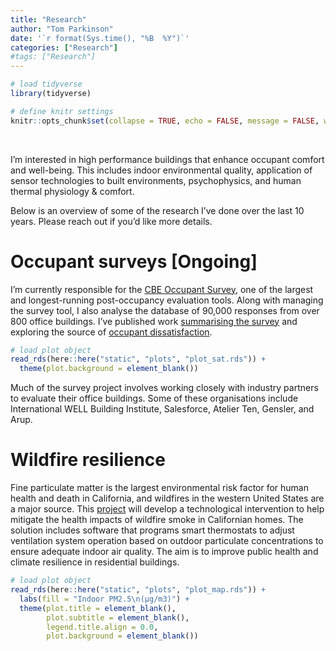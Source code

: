 ```yaml
---
title: "Research"
author: "Tom Parkinson"
date: '`r format(Sys.time(), "%B  %Y")`'
categories: ["Research"]
#tags: ["Research"]
---
```


```r

# load tidyverse
library(tidyverse)

# define knitr settings
knitr::opts_chunk$set(collapse = TRUE, echo = FALSE, message = FALSE, warning = FALSE, fig.width = 8.0, fig.align = "center")

```

 <br />

I'm interested in high performance buildings that enhance occupant comfort and well-being. This includes indoor environmental quality, application of sensor technologies to built environments, psychophysics, and human thermal physiology & comfort.

Below is an overview of some of the research I've done over the last 10 years. Please reach out if you'd like more details.


# Occupant surveys [Ongoing]

I'm currently responsible for the [CBE Occupant Survey](https://cbe.berkeley.edu/resources/occupant-survey/), one of the largest and longest-running post-occupancy evaluation tools. Along with managing the survey tool, I also analyse the database of 90,000 responses from over 800 office buildings. I've published work [summarising the survey](https://doi.org/10.5334/bc.76) and exploring the source of [occupant dissatisfaction](https://doi.org/10.1016/j.buildenv.2021.108270).

```r

# load plot object
read_rds(here::here("static", "plots", "plot_sat.rds")) +
  theme(plot.background = element_blank())

```

Much of the survey project involves working closely with industry partners to evaluate their office buildings. Some of these organisations include International WELL Building Institute, Salesforce, Atelier Ten, Gensler, and Arup.

# Wildfire resilience

Fine particulate matter is the largest environmental risk factor for human health and death in California, and wildfires in the western United States are a major source. This [project](https://citris-uc.org/13-cross-campus-projects-selected-for-2021-seed-awards/) will develop a technological intervention to help mitigate the health impacts of wildfire smoke in Californian homes. The solution includes software that programs smart thermostats to adjust ventilation system operation based on outdoor particulate concentrations to ensure adequate indoor air quality. The aim is to improve public health and climate resilience in residential buildings.

```r

# load plot object
read_rds(here::here("static", "plots", "plot_map.rds")) +
  labs(fill = "Indoor PM2.5\n(µg/m3)") +
  theme(plot.title = element_blank(), 
        plot.subtitle = element_blank(), 
        legend.title.align = 0.0,
        plot.background = element_blank())

```
